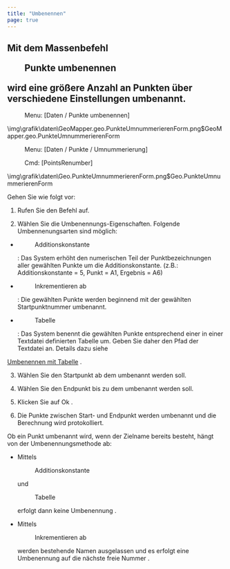 ```yaml
---
title: "Umbenennen"
page: true
---
```

## Mit dem Massenbefehl  <Menu>Punkte umbenennen</Menu>  wird eine gr&#246;&#223;ere Anzahl an Punkten &#252;ber verschiedene Einstellungen umbenannt.
<GeoMapper> <Menu> Menu: [Daten / Punkte umbenennen] </Menu> 


<Image>\img\grafik\daten\GeoMapper.geo.PunkteUmnummerierenForm.png$GeoMapper.geo.PunkteUmnummerierenForm</Image>
</GeoMapper>
<GeoDesigner> <Menu> Menu: [Daten / Punkte / Umnummerierung] </Menu> 
 <Menu> Cmd: [PointsRenumber] </Menu> 


<Image>\img\grafik\daten\Geo.PunkteUmnummerierenForm.png$Geo.PunkteUmnummerierenForm</Image>
</GeoDesigner>


Gehen Sie wie folgt vor:

1. Rufen Sie den Befehl auf.

2. W&#228;hlen Sie die Umbenennungs-Eigenschaften. Folgende Umbennenungsarten sind m&#246;glich:

- <Menu>Additionskonstante</Menu> : Das System erh&#246;ht den numerischen Teil der Punktbezeichnungen aller gew&#228;hlten Punkte um die Additionskonstante. (z.B.: Additionskonstante = 5, Punkt = A1, Ergebnis = A6)

- <Menu>Inkrementieren ab</Menu> : Die gew&#228;hlten Punkte werden beginnend mit der gew&#228;hlten Startpunktnummer umbenannt.

- <Menu>Tabelle</Menu> : Das System benennt die gew&#228;hlten Punkte entsprechend einer in einer Textdatei definierten Tabelle um. Geben Sie daher den Pfad der Textdatei an. Details dazu siehe 
[Umbenennen mit Tabelle](../daten/punkte_umnummerieren2)
.



3. W&#228;hlen Sie den Startpunkt ab dem umbenannt werden soll. 

4. W&#228;hlen Sie den Endpunkt bis zu dem umbenannt werden soll. 

5. Klicken Sie auf <Border>   Ok   </Border> .

6. Die Punkte zwischen Start- und Endpunkt werden umbenannt und die Berechnung wird protokolliert.




<Warning>
Ob ein Punkt umbenannt wird, wenn der Zielname bereits besteht, h&#228;ngt von der Umbenennungsmethode ab:

-  Mittels <Menu>Additionskonstante</Menu>  und <Menu>Tabelle</Menu>  erfolgt dann <Bold> keine Umbenennung </Bold> .


-  Mittels <Menu>Inkrementieren ab</Menu>  werden bestehende Namen ausgelassen und es erfolgt eine <Bold> Umbenennung auf die n&#228;chste freie Nummer </Bold> .




</Warning>

